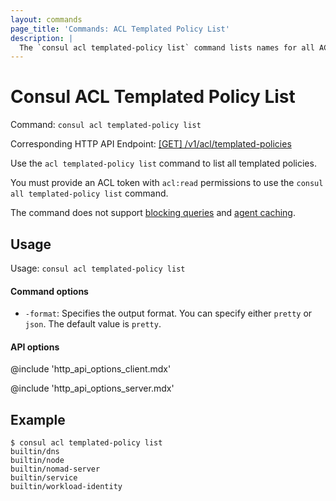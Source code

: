 ```yaml
---
layout: commands
page_title: 'Commands: ACL Templated Policy List'
description: |
  The `consul acl templated-policy list` command lists names for all ACL templated policies in the cluster.
---
```


# Consul ACL Templated Policy List

Command: `consul acl templated-policy list`

Corresponding HTTP API Endpoint: [\[GET\] /v1/acl/templated-policies](/consul/api-docs/acl/templated-policies#list-templated-policies)

Use the `acl templated-policy list` command to list all templated policies.

You must provide an ACL token with `acl:read` permissions to use the `consul all templated-policy list` command.

The command does not support [blocking queries](/consul/api-docs/features/blocking) and [agent caching](/consul/api-docs/features/caching).

## Usage

Usage: `consul acl templated-policy list`

#### Command options

- `-format`: Specifies the output format. You can specify either `pretty` or `json`. The default value is `pretty`.

#### API options

@include 'http_api_options_client.mdx'

@include 'http_api_options_server.mdx'

## Example

```shell-session
$ consul acl templated-policy list
builtin/dns
builtin/node
builtin/nomad-server
builtin/service
builtin/workload-identity
```